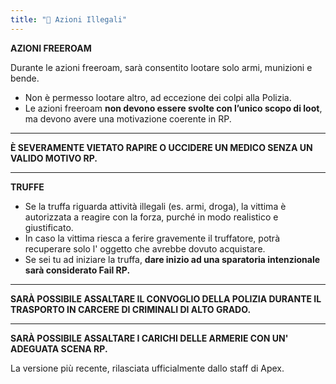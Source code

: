 ```yaml
---
title: "🔫 Azioni Illegali"
---
```


**AZIONI FREEROAM**

Durante le azioni freeroam, sarà consentito lootare solo armi, munizioni e bende.

- Non è permesso lootare altro, ad eccezione dei colpi alla Polizia.
- Le azioni freeroam **non devono essere svolte con l’unico scopo di loot**, ma devono avere una motivazione coerente in RP.

---

**È SEVERAMENTE VIETATO RAPIRE O UCCIDERE UN MEDICO SENZA UN VALIDO MOTIVO RP.**

---

**TRUFFE**

- Se la truffa riguarda attività illegali (es. armi, droga), la vittima è autorizzata a reagire con la forza, purché in modo realistico e giustificato.
- In caso la vittima riesca a ferire gravemente il truffatore, potrà recuperare solo l' oggetto che avrebbe dovuto acquistare.
- Se sei tu ad iniziare la truffa, **dare inizio ad una sparatoria intenzionale sarà considerato Fail RP.**

---

**SARÀ POSSIBILE ASSALTARE IL CONVOGLIO DELLA POLIZIA DURANTE IL TRASPORTO IN CARCERE DI CRIMINALI DI ALTO GRADO.**

---

**SARÀ POSSIBILE ASSALTARE I CARICHI DELLE ARMERIE CON UN' ADEGUATA SCENA RP.**

<Update label="25/09/2025" description="v1.0.0">
  La versione più recente, rilasciata ufficialmente dallo staff di Apex.
</Update>
